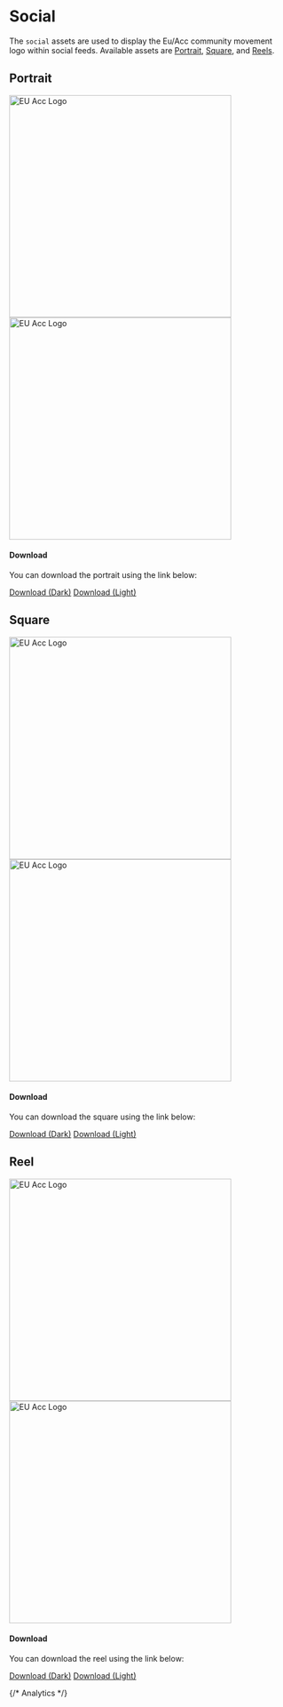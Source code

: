 
<Meta title="Asset Library/Social" />

# Social

The `social` assets are used to display the Eu/Acc community movement logo within social feeds. Available assets are [Portrait](#portrait), [Square](#square), and [Reels](#reels).

## Portrait

<div id="logoPreviewMist">
  <img
    src="social/feed/eu-acc-social-instagram-portrait-dark.png"
    alt="EU Acc Logo"
    width="auto"
    height="400px"
  />
  <img
    src="social/feed/eu-acc-social-instagram-portrait-light.png"
    alt="EU Acc Logo"
    width="auto"
    height="400px"
  />
</div>

#### Download

You can download the portrait using the link below:

<a data-cabin-event="Social / Download / Portrait Dark" id="linkDownload" href="social/feed/eu-acc-social-instagram-portrait-dark.png" download="eu-acc-social-instagram-portrait-dark.png">Download (Dark)</a>
<a data-cabin-event="Social / Download / Portrait Light" id="linkDownload" href="social/feed/eu-acc-social-instagram-portrait-light.png" download="eu-acc-social-instagram-portrait-light.png">Download (Light)</a>

## Square

<div id="logoPreviewMist">
  <img
    src="social/feed/eu-acc-social-instagram-square-dark.png"
    alt="EU Acc Logo"
    width="auto"
    height="400px"
  />
  <img
    src="social/feed/eu-acc-social-instagram-square-light.png"
    alt="EU Acc Logo"
    width="auto"
    height="400px"
  />
</div>

#### Download

You can download the square using the link below:

<a data-cabin-event="Social / Download / Square Dark" id="linkDownload" href="social/feed/eu-acc-social-instagram-square-dark.png" download="eu-acc-social-instagram-square-dark.png">Download (Dark)</a>
<a data-cabin-event="Social / Download / Square Light" id="linkDownload" href="social/feed/eu-acc-social-instagram-square-light.png" download="eu-acc-social-instagram-square-light.png">Download (Light)</a>

## Reel

<div id="logoPreviewMist">
  <img
    src="social/feed/eu-acc-social-stories-reels-dark.png"
    alt="EU Acc Logo"
    width="auto"
    height="400px"
  />
  <img
    src="social/feed/eu-acc-social-stories-reels-light.png"
    alt="EU Acc Logo"
    width="auto"
    height="400px"
  />
</div>

#### Download

You can download the reel using the link below:

<a data-cabin-event="Social / Download / Reel Dark" id="linkDownload" href="social/feed/eu-acc-social-stories-reels-dark.png" download="eu-acc-social-stories-reels-dark.png">Download (Dark)</a>
<a data-cabin-event="Social / Download / Reel Light" id="linkDownload" href="social/feed/eu-acc-social-stories-reels-light.png" download="eu-acc-social-stories-reels-light.png">Download (Light)</a>

{/* Analytics */}
<script async defer src="https://scripts.withcabin.com/hello.js"></script>